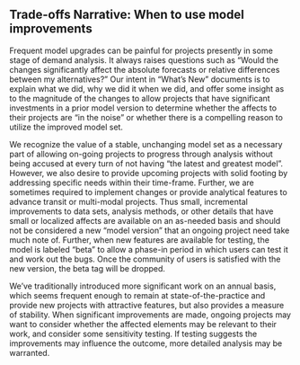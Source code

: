 ## Trade-offs Narrative:  When to use model improvements
Frequent model upgrades can be painful for projects presently in some stage of demand analysis.  It always raises questions such as “Would the changes significantly affect the absolute forecasts or relative differences between my alternatives?”  Our intent in “What’s New” documents is to explain what we did, why we did it when we did, and offer some insight as to the magnitude of the changes to allow projects that have significant investments in a prior model version to determine whether the affects to their projects are “in the noise” or whether there is a compelling reason to utilize the improved model set.

We recognize the value of a stable, unchanging model set as a necessary part of allowing on-going projects to progress through analysis without being accused at every turn of not having “the latest and greatest model”.  However, we also desire to provide upcoming projects with solid footing by addressing specific needs within their time-frame.  Further, we are sometimes required to implement changes or provide analytical features to advance transit or multi-modal projects.  Thus small, incremental improvements to data sets, analysis methods, or other details that have small or localized affects are available on an as-needed basis and should not be considered a new “model version” that an ongoing project need take much note of.  Further, when new features are available for testing, the model is labeled “beta” to allow a phase-in period in which users can test it and work out the bugs.  Once the community of users is satisfied with the new version, the beta tag will be dropped.

We’ve traditionally introduced more significant work on an annual basis, which seems frequent enough to remain at state-of-the-practice and provide new projects with attractive features, but also provides a measure of stability.  When significant improvements are made, ongoing projects may want to consider whether the affected elements may be relevant to their work, and consider some sensitivity testing.  If testing suggests the improvements may influence the outcome, more detailed analysis may be warranted. 


